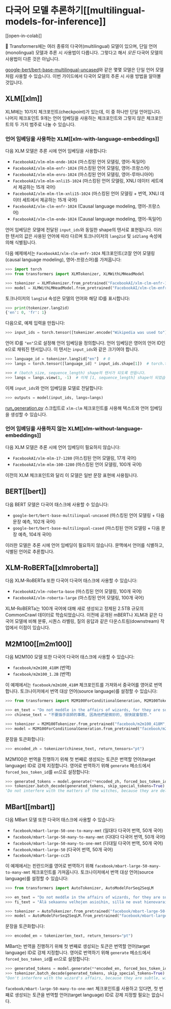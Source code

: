 <!--Copyright 2022 The HuggingFace Team. All rights reserved.

Licensed under the Apache License, Version 2.0 (the "License"); you may not use this file except in compliance with
the License. You may obtain a copy of the License at

http://www.apache.org/licenses/LICENSE-2.0

Unless required by applicable law or agreed to in writing, software distributed under the License is distributed on
an "AS IS" BASIS, WITHOUT WARRANTIES OR CONDITIONS OF ANY KIND, either express or implied. See the License for the
specific language governing permissions and limitations under the License.
-->

# 다국어 모델 추론하기[[multilingual-models-for-inference]]

[[open-in-colab]]

🤗 Transformers에는 여러 종류의 다국어(multilingual) 모델이 있으며, 단일 언어(monolingual) 모델과 추론 시 사용법이 다릅니다.
그렇다고 해서 *모든* 다국어 모델의 사용법이 다른 것은 아닙니다.

[google-bert/bert-base-multilingual-uncased](https://huggingface.co/google-bert/bert-base-multilingual-uncased)와 같은 몇몇 모델은 단일 언어 모델처럼 사용할 수 있습니다.
이번 가이드에서 다국어 모델의 추론 시 사용 방법을 알아볼 것입니다.

## XLM[[xlm]]

XLM에는 10가지 체크포인트(checkpoint)가 있는데, 이 중 하나만 단일 언어입니다. 
나머지 체크포인트 9개는 언어 임베딩을 사용하는 체크포인트와 그렇지 않은 체크포인트의 두 가지 범주로 나눌 수 있습니다.

### 언어 임베딩을 사용하는 XLM[[xlm-with-language-embeddings]]

다음 XLM 모델은 추론 시에 언어 임베딩을 사용합니다:

- `FacebookAI/xlm-mlm-ende-1024` (마스킹된 언어 모델링, 영어-독일어)
- `FacebookAI/xlm-mlm-enfr-1024` (마스킹된 언어 모델링, 영어-프랑스어)
- `FacebookAI/xlm-mlm-enro-1024` (마스킹된 언어 모델링, 영어-루마니아어)
- `FacebookAI/xlm-mlm-xnli15-1024` (마스킹된 언어 모델링, XNLI 데이터 세트에서 제공하는 15개 국어)
- `FacebookAI/xlm-mlm-tlm-xnli15-1024` (마스킹된 언어 모델링 + 번역, XNLI 데이터 세트에서 제공하는 15개 국어)
- `FacebookAI/xlm-clm-enfr-1024` (Causal language modeling, 영어-프랑스어)
- `FacebookAI/xlm-clm-ende-1024` (Causal language modeling, 영어-독일어)

언어 임베딩은 모델에 전달된 `input_ids`와 동일한 shape의 텐서로 표현됩니다.
이러한 텐서의 값은 사용된 언어에 따라 다르며 토크나이저의 `lang2id` 및 `id2lang` 속성에 의해 식별됩니다.

다음 예제에서는 `FacebookAI/xlm-clm-enfr-1024` 체크포인트(코잘 언어 모델링(causal language modeling), 영어-프랑스어)를 가져옵니다:

```py
>>> import torch
>>> from transformers import XLMTokenizer, XLMWithLMHeadModel

>>> tokenizer = XLMTokenizer.from_pretrained("FacebookAI/xlm-clm-enfr-1024")
>>> model = XLMWithLMHeadModel.from_pretrained("FacebookAI/xlm-clm-enfr-1024")
```

토크나이저의 `lang2id` 속성은 모델의 언어와 해당 ID를 표시합니다:

```py
>>> print(tokenizer.lang2id)
{'en': 0, 'fr': 1}
```

다음으로, 예제 입력을 만듭니다:

```py
>>> input_ids = torch.tensor([tokenizer.encode("Wikipedia was used to")])  # 배치 크기는 1입니다
```

언어 ID를 `"en"`으로 설정해 언어 임베딩을 정의합니다. 
언어 임베딩은 영어의 언어 ID인 `0`으로 채워진 텐서입니다.
이 텐서는 `input_ids`와 같은 크기여야 합니다. 

```py
>>> language_id = tokenizer.lang2id["en"]  # 0
>>> langs = torch.tensor([language_id] * input_ids.shape[1])  # torch.tensor([0, 0, 0, ..., 0])

>>> # (batch_size, sequence_length) shape의 텐서가 되도록 만듭니다.
>>> langs = langs.view(1, -1)  # 이제 [1, sequence_length] shape이 되었습니다(배치 크기는 1입니다)
```

이제 `input_ids`와 언어 임베딩을 모델로 전달합니다:

```py
>>> outputs = model(input_ids, langs=langs)
```

[run_generation.py](https://github.com/huggingface/transformers/tree/main/examples/pytorch/text-generation/run_generation.py) 스크립트로 `xlm-clm` 체크포인트를 사용해 텍스트와 언어 임베딩을 생성할 수 있습니다.

### 언어 임베딩을 사용하지 않는 XLM[[xlm-without-language-embeddings]]

다음 XLM 모델은 추론 시에 언어 임베딩이 필요하지 않습니다:

- `FacebookAI/xlm-mlm-17-1280` (마스킹된 언어 모델링, 17개 국어)
- `FacebookAI/xlm-mlm-100-1280` (마스킹된 언어 모델링, 100개 국어)

이전의 XLM 체크포인트와 달리 이 모델은 일반 문장 표현에 사용됩니다.

## BERT[[bert]]

다음 BERT 모델은 다국어 태스크에 사용할 수 있습니다:

- `google-bert/bert-base-multilingual-uncased` (마스킹된 언어 모델링 + 다음 문장 예측, 102개 국어)
- `google-bert/bert-base-multilingual-cased` (마스킹된 언어 모델링 + 다음 문장 예측, 104개 국어)

이러한 모델은 추론 시에 언어 임베딩이 필요하지 않습니다. 
문맥에서 언어를 식별하고, 식별된 언어로 추론합니다.

## XLM-RoBERTa[[xlmroberta]]

다음 XLM-RoBERTa 또한 다국어 다국어 태스크에 사용할 수 있습니다:

- `FacebookAI/xlm-roberta-base` (마스킹된 언어 모델링, 100개 국어)
- `FacebookAI/xlm-roberta-large` (마스킹된 언어 모델링, 100개 국어)

XLM-RoBERTa는 100개 국어에 대해 새로 생성되고 정제된 2.5TB 규모의 CommonCrawl 데이터로 학습되었습니다.
이전에 공개된 mBERT나 XLM과 같은 다국어 모델에 비해 분류, 시퀀스 라벨링, 질의 응답과 같은 다운스트림(downstream) 작업에서 이점이 있습니다.

## M2M100[[m2m100]]

다음 M2M100 모델 또한 다국어 다국어 태스크에 사용할 수 있습니다:

- `facebook/m2m100_418M` (번역)
- `facebook/m2m100_1.2B` (번역)

이 예제에서는 `facebook/m2m100_418M` 체크포인트를 가져와서 중국어를 영어로 번역합니다. 
토크나이저에서 번역 대상 언어(source language)를 설정할 수 있습니다:

```py
>>> from transformers import M2M100ForConditionalGeneration, M2M100Tokenizer

>>> en_text = "Do not meddle in the affairs of wizards, for they are subtle and quick to anger."
>>> chinese_text = "不要插手巫師的事務, 因為他們是微妙的, 很快就會發怒."

>>> tokenizer = M2M100Tokenizer.from_pretrained("facebook/m2m100_418M", src_lang="zh")
>>> model = M2M100ForConditionalGeneration.from_pretrained("facebook/m2m100_418M")
```

문장을 토큰화합니다:

```py
>>> encoded_zh = tokenizer(chinese_text, return_tensors="pt")
```

M2M100은 번역을 진행하기 위해 첫 번째로 생성되는 토큰은 번역할 언어(target language) ID로 강제 지정합니다.
영어로 번역하기 위해 `generate` 메소드에서 `forced_bos_token_id`를 `en`으로 설정합니다:

```py
>>> generated_tokens = model.generate(**encoded_zh, forced_bos_token_id=tokenizer.get_lang_id("en"))
>>> tokenizer.batch_decode(generated_tokens, skip_special_tokens=True)
'Do not interfere with the matters of the witches, because they are delicate and will soon be angry.'
```

## MBart[[mbart]]

다음 MBart 모델 또한 다국어 태스크에 사용할 수 있습니다:

- `facebook/mbart-large-50-one-to-many-mmt` (일대다 다국어 번역, 50개 국어)
- `facebook/mbart-large-50-many-to-many-mmt` (다대다 다국어 번역, 50개 국어)
- `facebook/mbart-large-50-many-to-one-mmt` (다대일 다국어 번역, 50개 국어)
- `facebook/mbart-large-50` (다국어 번역, 50개 국어)
- `facebook/mbart-large-cc25`

이 예제에서는 핀란드어를 영어로 번역하기 위해 `facebook/mbart-large-50-many-to-many-mmt` 체크포인트를 가져옵니다. 
토크나이저에서 번역 대상 언어(source language)를 설정할 수 있습니다:

```py
>>> from transformers import AutoTokenizer, AutoModelForSeq2SeqLM

>>> en_text = "Do not meddle in the affairs of wizards, for they are subtle and quick to anger."
>>> fi_text = "Älä sekaannu velhojen asioihin, sillä ne ovat hienovaraisia ja nopeasti vihaisia."

>>> tokenizer = AutoTokenizer.from_pretrained("facebook/mbart-large-50-many-to-many-mmt", src_lang="fi_FI")
>>> model = AutoModelForSeq2SeqLM.from_pretrained("facebook/mbart-large-50-many-to-many-mmt")
```

문장을 토큰화합니다:

```py
>>> encoded_en = tokenizer(en_text, return_tensors="pt")
```

MBart는 번역을 진행하기 위해 첫 번째로 생성되는 토큰은 번역할 언어(target language) ID로 강제 지정합니다.
영어로 번역하기 위해 `generate` 메소드에서 `forced_bos_token_id`를 `en`으로 설정합니다:

```py
>>> generated_tokens = model.generate(**encoded_en, forced_bos_token_id=tokenizer.lang_code_to_id("en_XX"))
>>> tokenizer.batch_decode(generated_tokens, skip_special_tokens=True)
"Don't interfere with the wizard's affairs, because they are subtle, will soon get angry."
```

`facebook/mbart-large-50-many-to-one-mmt` 체크포인트를 사용하고 있다면, 첫 번째로 생성되는 토큰을 번역할 언어(target language) ID로 강제 지정할 필요는 없습니다.
